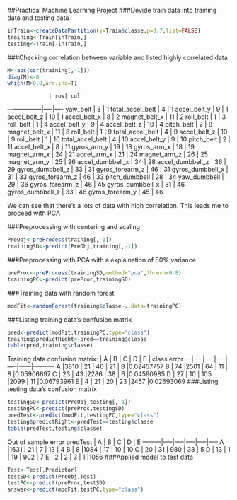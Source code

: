 ##Practical Machine Learning Project
###Devide train data into training data and testing data
```r
inTrain<-createDataPartition(y=Train$classe,p=0.7,list=FALSE)
training<-Train[inTrain,]
testing<-Train[-inTrain,]
```
###Checking correlation between variable and listed highly correlated data
```r
M<-abs(cor(training[,-1]))
diag(M)<-0
which(M>0.8,arr.ind=T)
```
                 | row| col
-----------------|----|----
yaw_belt         |  3 |  1
total_accel_belt |  4 |  1
accel_belt_y     |  9 |  1
accel_belt_z     | 10 |  1
accel_belt_x     |  8 |  2
magnet_belt_x    | 11 |  2
roll_belt        |  1 |  3
roll_belt        |  1 |  4
accel_belt_y     |  9 |  4
accel_belt_z     | 10 |  4
pitch_belt       |  2 |  8
magnet_belt_x    | 11 |  8
roll_belt        |  1 |  9
total_accel_belt |  4 |  9
accel_belt_z     | 10 |  9
roll_belt        |  1 | 10
total_accel_belt |  4 | 10
accel_belt_y     |  9 | 10
pitch_belt       |  2 | 11
accel_belt_x     |  8 | 11
gyros_arm_y      | 19 | 18
gyros_arm_x      | 18 | 19
magnet_arm_x     | 24 | 21
accel_arm_x      | 21 | 24
magnet_arm_z     | 26 | 25
magnet_arm_y     | 25 | 26
accel_dumbbell_x | 34 | 28
accel_dumbbell_z | 36 | 29
gyros_dumbbell_z | 33 | 31
gyros_forearm_z  | 46 | 31
gyros_dumbbell_x | 31 | 33
gyros_forearm_z  | 46 | 33
pitch_dumbbell   | 28 | 34
yaw_dumbbell     | 29 | 36
gyros_forearm_z  | 46 | 45
gyros_dumbbell_x | 31 | 46
gyros_dumbbell_z | 33 | 46
gyros_forearm_y  | 45 | 46

We can see that there's a lots of data with high correlation. This leads me to proceed with PCA

###Preprocessing with centering and scaling
```r
PreObj<-preProcess(training[,-1])
trainingSD<-predict(PreObj,training[,-1])
```
###Preprocessing with PCA with a explaination of 80% variance
```r
preProc<-preProcess(trainingSD,method="pca",thresh=0.8)
trainingPC<-predict(preProc,trainingSD)
```
###Training data with random forest
```r
modFit<-randomForest(training$classe~.,data=trainingPC)
```
###Listing training data's confusion matrix
```r
pred<-predict(modFit,trainingPC,type="class")
training$predictRight<-pred==training$classe
table(pred,training$classe)
```
Training data confusion matrix:
   |  A  |   B |  C  |  D  |  E   | class.error
---|-----|-----|-----|-----|------|----------
A  |3810 |  21 |  46 |  21 |   8  |0.02457757
B  |  74 |2501 |  64 |  11 |   8  |0.05906697
C  |  23 |  43 |2286 |  38 |   6  |0.04590985
D  |  27 |  10 | 105 |2099 |  11  |0.06793961
E  |   4 |  21 |  20 |  23 |2457  |0.02693069
###Listing testing data's confusion matrix
```r
testingSD<-predict(PreObj,testing[,-1])
testingPC<-predict(preProc,testingSD)
predTest<-predict(modFit,testingPC,type="class")
testing$predictRight<-predTest==testing$classe
table(predTest,testing$classe)
```
Out of sample error
predTest |  A  |  B  |  C  |  D  |  E
---------|-----|-----|-----|-----|-----
       A |1631 |  21 |   7 |  13 |   4
       B |   8 |1084 |  17 |  10 |  10
       C |  20 |  31 | 980 |  38 |   5
       D |  13 |   1 |  19 | 902 |   7
       E |   2 |   2 |   3 |   1 |1056
###Applied model to test data
```r
Test<-Test[,Predictor]
testSD<-predict(PreObj,Test)
testPC<-predict(preProc,testSD)
answer<-predict(modFit,testPC,type="class")
```